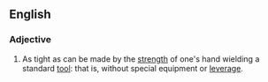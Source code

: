 ==English==

===Adjective===
{{en-adj|pos=[[hand]]-[[tight]]|-}}

# As tight as can be made by the [[strength]] of one's hand wielding a standard [[tool]]: that is, without special equipment or [[leverage]].